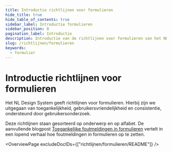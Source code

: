 ```yaml
---
title: Introductie richtlijnen voor formulieren
hide_title: true
hide_table_of_contents: true
sidebar_label: Introductie formulieren
sidebar_position: 0
pagination_label: Introductie
description: Introductie van de richtlijnen voor formulieren van het NL Design System.
slug: /richtlijnen/formulieren
keywords:
  - formulier
---
```



# Introductie richtlijnen voor formulieren

Het NL Design System geeft richtlijnen voor formulieren. Hierbij zijn we uitgegaan van toegankelijkheid, gebruikersvriendelijkheid en consistentie, ondersteund door gebruikersonderzoek.

Deze richtlijnen staan gesorteerd op onderwerp en op alfabet. De aanvullende blogpost [Toegankelijke foutmeldingen in formulieren](/blog/toegankelijke-foutmeldingen-formulieren) vertelt in een lopend verhaal hoe foutmeldingen in formulieren op te zetten.

<OverviewPage excludeDocIDs={["richtlijnen/formulieren/README"]} />

<FooterInfo />
